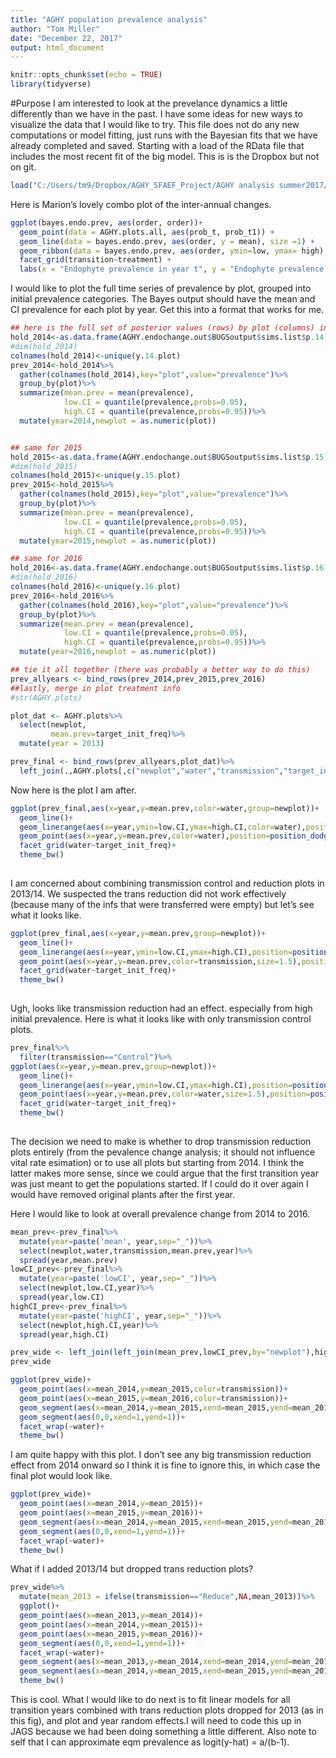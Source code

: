 ```yaml
---
title: "AGHY population prevalence analysis"
author: "Tom Miller"
date: "December 22, 2017"
output: html_document
---
```


```r
knitr::opts_chunk$set(echo = TRUE)
library(tidyverse)
```

#Purpose
I am interested to look at the prevelance dynamics a little differently than we have in the past. I have some ideas for new ways to visualize the data that I would like to try. This file does not do any new computations or model fitting, just runs with the Bayesian fits that we have already completed and saved. Starting with a load of the RData file that includes the most recent fit of the big model. This is is the Dropbox but not on git.

```r
load("C:/Users/tm9/Dropbox/AGHY_SFAEF_Project/AGHY analysis summer2017/AGHY_Final/AGHY_Bayes.RData")
```

Here is Marion's lovely combo plot of the inter-annual changes. 
```r
ggplot(bayes.endo.prev, aes(order, order))+
  geom_point(data = AGHY.plots.all, aes(prob_t, prob_t1)) +
  geom_line(data = bayes.endo.prev, aes(order, y = mean), size =1) + 
  geom_ribbon(data = bayes.endo.prev, aes(order, ymin=low, ymax= high),alpha=0.3) +
  facet_grid(transition~treatment) +
  labs(x = "Endophyte prevalence in year t", y = "Endophyte prevalence in year t+1") 
```
I would like to plot the full time series of prevalence by plot, grouped into initial prevalence categories. The Bayes output should have the mean and CI prevalence for each plot by year. Get this into a format that works for me. 

```r

## here is the full set of posterior values (rows) by plot (columns) in 2014
hold_2014<-as.data.frame(AGHY.endochange.out$BUGSoutput$sims.list$p.14)
#dim(hold_2014)
colnames(hold_2014)<-unique(y.14.plot)
prev_2014<-hold_2014%>%
  gather(colnames(hold_2014),key="plot",value="prevalence")%>%
  group_by(plot)%>%
  summarize(mean.prev = mean(prevalence),
            low.CI = quantile(prevalence,probs=0.05),
            high.CI = quantile(prevalence,probs=0.95))%>%
  mutate(year=2014,newplot = as.numeric(plot))


## same for 2015
hold_2015<-as.data.frame(AGHY.endochange.out$BUGSoutput$sims.list$p.15)
#dim(hold_2015)
colnames(hold_2015)<-unique(y.15.plot)
prev_2015<-hold_2015%>%
  gather(colnames(hold_2015),key="plot",value="prevalence")%>%
  group_by(plot)%>%
  summarize(mean.prev = mean(prevalence),
            low.CI = quantile(prevalence,probs=0.05),
            high.CI = quantile(prevalence,probs=0.95))%>%
  mutate(year=2015,newplot = as.numeric(plot))

## same for 2016
hold_2016<-as.data.frame(AGHY.endochange.out$BUGSoutput$sims.list$p.16)
#dim(hold_2016)
colnames(hold_2016)<-unique(y.16.plot)
prev_2016<-hold_2016%>%
  gather(colnames(hold_2016),key="plot",value="prevalence")%>%
  group_by(plot)%>%
  summarize(mean.prev = mean(prevalence),
            low.CI = quantile(prevalence,probs=0.05),
            high.CI = quantile(prevalence,probs=0.95))%>%
  mutate(year=2016,newplot = as.numeric(plot))

## tie it all together (there was probably a better way to do this)
prev_allyears <- bind_rows(prev_2014,prev_2015,prev_2016)
##lastly, merge in plot treatment info
#str(AGHY.plots)

plot_dat <- AGHY.plots%>%
  select(newplot,
         mean.prev=target_init_freq)%>%
  mutate(year = 2013)

prev_final <- bind_rows(prev_allyears,plot_dat)%>%
  left_join(.,AGHY.plots[,c("newplot","water","transmission","target_init_freq")],by="newplot")

```


Now here is the plot I am after.

```r

ggplot(prev_final,aes(x=year,y=mean.prev,color=water,group=newplot))+
  geom_line()+
  geom_linerange(aes(x=year,ymin=low.CI,ymax=high.CI,color=water),position=position_dodge(0.3))+
  geom_point(aes(x=year,y=mean.prev,color=water),position=position_dodge(0.3))+
  facet_grid(water~target_init_freq)+
  theme_bw()
  
```
I am concerned about combining transmission control and reduction plots in 2013/14. We suspected the trans reduction did not work effectively (because many of the infs that were transferred were empty) but let's see what it looks like. 

```r

ggplot(prev_final,aes(x=year,y=mean.prev,group=newplot))+
  geom_line()+
  geom_linerange(aes(x=year,ymin=low.CI,ymax=high.CI),position=position_dodge(0.3))+
  geom_point(aes(x=year,y=mean.prev,color=transmission,size=1.5),position=position_dodge(0.3))+
  facet_grid(water~target_init_freq)+
  theme_bw()
  
```
Ugh, looks like transmission reduction had an effect. especially from high initial prevalence. Here is what it looks like with only transmission control plots.

```r

prev_final%>%
  filter(transmission=="Control")%>%
ggplot(aes(x=year,y=mean.prev,group=newplot))+
  geom_line()+
  geom_linerange(aes(x=year,ymin=low.CI,ymax=high.CI),position=position_dodge(0.3))+
  geom_point(aes(x=year,y=mean.prev,color=water,size=1.5),position=position_dodge(0.3))+
  facet_grid(water~target_init_freq)+
  theme_bw()
  
```
The decision we need to make is whether to drop transmission reduction plots entirely (from the pevalence change analysis; it should not influence vital rate esimation) or to use all plots but starting from 2014. I think the latter makes more sense, since we could argue that the first transition year was just meant to get the populations started. If I could do it over again I would have removed original plants after the first year. 

Here I would like to look at overall prevalence change from 2014 to 2016.

```r
mean_prev<-prev_final%>%
  mutate(year=paste('mean', year,sep="_"))%>%
  select(newplot,water,transmission,mean.prev,year)%>%
  spread(year,mean.prev)
lowCI_prev<-prev_final%>%
  mutate(year=paste('lowCI', year,sep="_"))%>%
  select(newplot,low.CI,year)%>%
  spread(year,low.CI)
highCI_prev<-prev_final%>%
  mutate(year=paste('highCI', year,sep="_"))%>%
  select(newplot,high.CI,year)%>%
  spread(year,high.CI)  

prev_wide <- left_join(left_join(mean_prev,lowCI_prev,by="newplot"),highCI_prev,by="newplot")
prev_wide

```
```r

ggplot(prev_wide)+
  geom_point(aes(x=mean_2014,y=mean_2015,color=transmission))+
  geom_point(aes(x=mean_2015,y=mean_2016,color=transmission))+
  geom_segment(aes(x=mean_2014,y=mean_2015,xend=mean_2015,yend=mean_2016,color=transmission),arrow=arrow(length=unit(0.25,"cm")))+
  geom_segment(aes(0,0,xend=1,yend=1))+
  facet_wrap(~water)+
  theme_bw()

```

I am quite happy with this plot. I don't see any big transmission reduction effect from 2014 onward so I think it is fine to ignore this, in which case the final plot would look like.

```r
ggplot(prev_wide)+
  geom_point(aes(x=mean_2014,y=mean_2015))+
  geom_point(aes(x=mean_2015,y=mean_2016))+
  geom_segment(aes(x=mean_2014,y=mean_2015,xend=mean_2015,yend=mean_2016),arrow=arrow(length=unit(0.25,"cm")))+
  geom_segment(aes(0,0,xend=1,yend=1))+
  facet_wrap(~water)+
  theme_bw()
```

What if I added 2013/14 but dropped trans reduction plots?

```r
prev_wide%>%
  mutate(mean_2013 = ifelse(transmission=="Reduce",NA,mean_2013))%>%
  ggplot()+
  geom_point(aes(x=mean_2013,y=mean_2014))+
  geom_point(aes(x=mean_2014,y=mean_2015))+
  geom_point(aes(x=mean_2015,y=mean_2016))+
  geom_segment(aes(0,0,xend=1,yend=1))+
  facet_wrap(~water)+
  geom_segment(aes(x=mean_2013,y=mean_2014,xend=mean_2014,yend=mean_2015),arrow=arrow(length=unit(0.25,"cm")))+
  geom_segment(aes(x=mean_2014,y=mean_2015,xend=mean_2015,yend=mean_2016),arrow=arrow(length=unit(0.25,"cm")))+
  theme_bw()

```

This is cool. 
What I would like to do next is to fit linear models for all transition years combined with trans reduction plots dropped for 2013 (as in this fig), and plot and year random effects.I will need to code this up in JAGS because we had been doing something a little different. Also note to self that I can approximate eqm prevalence as logit(y-hat) = a/(b-1).
